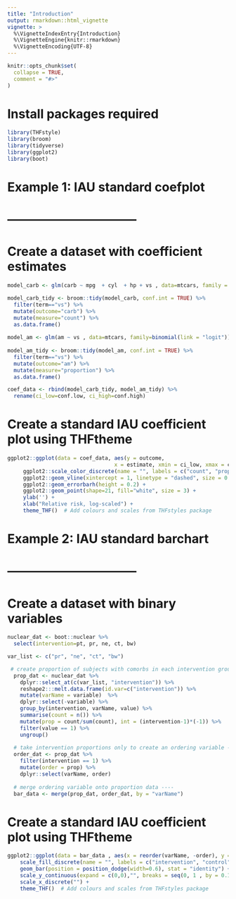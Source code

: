 ```yaml
---
title: "Introduction"
output: rmarkdown::html_vignette
vignette: >
  %\VignetteIndexEntry{Introduction}
  %\VignetteEngine{knitr::rmarkdown}
  %\VignetteEncoding{UTF-8}
---
```


```r
knitr::opts_chunk$set(
  collapse = TRUE,
  comment = "#>"
)
```


# Install packages required

```r
library(THFstyle)
library(broom)
library(tidyverse)
library(ggplot2)
library(boot)

```


# Example 1: IAU standard coefplot # 
# -------------------------------- #

# Create a dataset with coefficient estimates

```r
 
model_carb <- glm(carb ~ mpg  + cyl  + hp + vs , data=mtcars, family = poisson(link = "log"))

model_carb_tidy <- broom::tidy(model_carb, conf.int = TRUE) %>%   
  filter(term=="vs") %>%
  mutate(outcome="carb") %>%
  mutate(measure="count") %>%
  as.data.frame()
  
model_am <- glm(am ~ vs , data=mtcars, family=binomial(link = "logit")) 
  
model_am_tidy <- broom::tidy(model_am, conf.int = TRUE) %>%
  filter(term=="vs") %>%
  mutate(outcome="am") %>%
  mutate(measure="proportion") %>%
  as.data.frame()

coef_data <- rbind(model_carb_tidy, model_am_tidy) %>%
  rename(ci_low=conf.low, ci_high=conf.high)

```


# Create a standard IAU coefficient plot using THFtheme

```r
ggplot2::ggplot(data = coef_data, aes(y = outcome,
                                  x = estimate, xmin = ci_low, xmax = ci_high, color = factor(measure))) +
     ggplot2::scale_color_discrete(name = "", labels = c("count", "proportion") )+
     ggplot2::geom_vline(xintercept = 1, linetype = "dashed", size = 0.6, colour = "grey75") + 
     ggplot2::geom_errorbarh(height = 0.2) + 
     ggplot2::geom_point(shape=21, fill="white", size = 3) + 
     ylab('') +
     xlab("Relative risk, log-scaled") +
     theme_THF()  # Add colours and scales from THFstyles package
```


# Example 2: IAU standard barchart # 
# -------------------------------- #

# Create a dataset with binary variables

```r
 
nuclear_dat <- boot::nuclear %>% 
  select(intervention=pt, pr, ne, ct, bw)

var_list <- c("pr", "ne", "ct", "bw")

 # create proportion of subjects with comorbs in each intervention group ----
  prop_dat <- nuclear_dat %>%
    dplyr::select_at(c(var_list, "intervention")) %>%
    reshape2:::melt.data.frame(id.var=c("intervention")) %>% 
    mutate(varName = variable)  %>%
    dplyr::select(-variable) %>%
    group_by(intervention, varName, value) %>%
    summarise(count = n()) %>%
    mutate(prop = count/sum(count), int = (intervention-1)*(-1)) %>% 
    filter(value == 1) %>%
    ungroup()
  
  # take intervention proportions only to create an ordering variable ----
  order_dat <- prop_dat %>%
    filter(intervention == 1) %>%
    mutate(order = prop) %>%
    dplyr::select(varName, order)
  
  # merge ordering variable onto proportion data ----
  bar_data <- merge(prop_dat, order_dat, by = "varName")

```


# Create a standard IAU coefficient plot using THFtheme

```r

ggplot2::ggplot(data = bar_data , aes(x = reorder(varName, -order), y = prop, width = 0.5, fill = factor(int))) + 
    scale_fill_discrete(name = "", labels = c("intervention", "control")) +
    geom_bar(position = position_dodge(width=0.6), stat = "identity") +
    scale_y_continuous(expand = c(0,0),"", breaks = seq(0, 1 , by = 0.1), limits = c(0, 1)) +
    scale_x_discrete("") +
    theme_THF()  # Add colours and scales from THFstyles package

```
